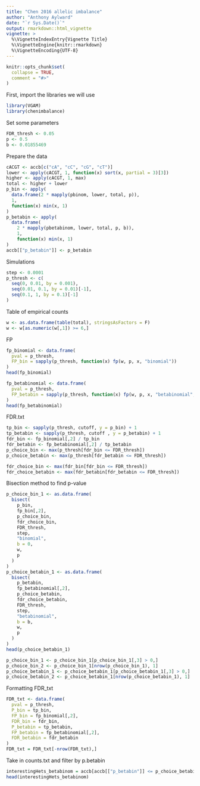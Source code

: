 ```yaml
---
title: "Chen 2016 allelic imbalance"
author: "Anthony Aylward"
date: "`r Sys.Date()`"
output: rmarkdown::html_vignette
vignette: >
  %\VignetteIndexEntry{Vignette Title}
  %\VignetteEngine{knitr::rmarkdown}
  %\VignetteEncoding{UTF-8}
---
```


```r
knitr::opts_chunk$set(
  collapse = TRUE,
  comment = "#>"
)
```

First, import the libraries we will use

```r
library(VGAM)
library(chenimbalance)
```

Set some parameters

```r
FDR_thresh <- 0.05
p <- 0.5
b <- 0.01855469
```

Prepare the data

```r
cACGT <- accb[c("cA", "cC", "cG", "cT")]
lower <- apply(cACGT, 1, function(x) sort(x, partial = 3)[3])
higher <- apply(cACGT, 1, max)
total <- higher + lower
p_bin <- apply(
  data.frame(2 * mapply(pbinom, lower, total, p)),
  1,
  function(x) min(x, 1)
)
p_betabin <- apply(
  data.frame(
    2 * mapply(pbetabinom, lower, total, p, b)),
    1,
    function(x) min(x, 1)
)
accb[["p_betabin"]] <- p_betabin
```

Simulations

```r
step <- 0.0001
p_thresh <- c(
  seq(0, 0.01, by = 0.001),
  seq(0.01, 0.1, by = 0.01)[-1],
  seq(0.1, 1, by = 0.1)[-1]
)
```

Table of empirical counts

```r
w <- as.data.frame(table(total), stringsAsFactors = F)
w <- w[as.numeric(w[,1]) >= 6,]
```

FP

```r
fp_binomial <- data.frame(
  pval = p_thresh,
  FP_bin = sapply(p_thresh, function(x) fp(w, p, x, "binomial"))
)
head(fp_binomial)
```

```r
fp_betabinomial <- data.frame(
  pval = p_thresh,
  FP_betabin = sapply(p_thresh, function(x) fp(w, p, x, "betabinomial", b))
)
head(fp_betabinomial)
```

FDR.txt

```r
tp_bin <- sapply(p_thresh, cutoff, y = p_bin) + 1
tp_betabin <- sapply(p_thresh, cutoff , y = p_betabin) + 1
fdr_bin <- fp_binomial[,2] / tp_bin
fdr_betabin <- fp_betabinomial[,2] / tp_betabin
p_choice_bin <- max(p_thresh[fdr_bin <= FDR_thresh])
p_choice_betabin <- max(p_thresh[fdr_betabin <= FDR_thresh])

fdr_choice_bin <- max(fdr_bin[fdr_bin <= FDR_thresh])
fdr_choice_betabin <- max(fdr_betabin[fdr_betabin <= FDR_thresh])
```

Bisection method to find p-value

```r
p_choice_bin_1 <- as.data.frame(
  bisect(
    p_bin,
    fp_bin[,2],
    p_choice_bin,
    fdr_choice_bin,
    FDR_thresh,
    step,
    "binomial",
    b = 0,
    w,
    p
  )
)
p_choice_betabin_1 <- as.data.frame(
  bisect(
    p_betabin,
    fp_betabinomial[,2],
    p_choice_betabin,
    fdr_choice_betabin,
    FDR_thresh,
    step,
    "betabinomial",
    b = b,
    w,
    p
  )
)
head(p_choice_betabin_1)
```

```r
p_choice_bin_1 <- p_choice_bin_1[p_choice_bin_1[,3] > 0,]
p_choice_bin_2 <- p_choice_bin_1[nrow(p_choice_bin_1), 1]
p_choice_betabin_1 <- p_choice_betabin_1[p_choice_betabin_1[,3] > 0,]
p_choice_betabin_2 <- p_choice_betabin_1[nrow(p_choice_betabin_1), 1]
```

Formatting FDR_txt

```r
FDR_txt <- data.frame(
  pval = p_thresh,
  P_bin = tp_bin,
  FP_bin = fp_binomial[,2],
  FDR_bin = fdr_bin,
  P_betabin = tp_betabin,
  FP_betabin = fp_betabinomial[,2],
  FDR_betabin = fdr_betabin
)
FDR_txt = FDR_txt[-nrow(FDR_txt),]
```

Take in counts.txt and filter by p.betabin

```r
interestingHets_betabinom = accb[accb[["p_betabin"]] <= p_choice_betabin,]
head(interestingHets_betabinom)
```